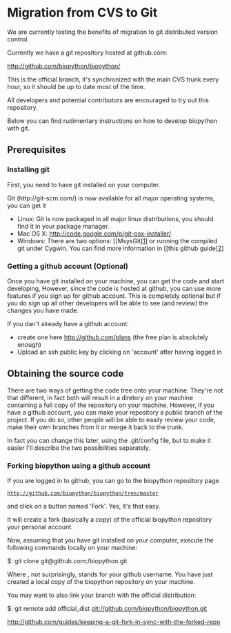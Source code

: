 = Migration from CVS to Git =

We are currently testing the benefits of migration to git distributed version control.

Currently we have a git repository hosted at github.com:

http://github.com/biopython/biopython/

This is the official branch, it's synchronized with the main CVS trunk every hour, so it should be up to date most of the time.

All developers and potential contributors are encouraged to try out this repository. 

Below you can find rudimentary instructions on how to develop biopython with git.

== Prerequisites ==

=== Installing git ===

First, you need to have git installed on your computer. 

Git (http://git-scm.com/) is now available for  all major operating systems, you can get it 
* Linux: Git is now packaged in all major linux distributions, you should find it in your package manager.
* Mac OS X: http://code.google.com/p/git-osx-installer/
* Windows: There are two options:  [[MsysGit][http://code.google.com/p/msysgit/]] or running the compiled git under Cygwin. You can find more information in [[this github guide][http://github.com/guides/using-git-and-github-for-the-windows-for-newbies]]


=== Getting a github account (Optional) ===

Once you have git installed on your machine, you can get the code and start developing,
However, since the code is hosted at github, you can use more features if you sign up for github account. 
This is completely optional but if you do sign up all other developers will be able to see (and review) the changes you have made. 

If you dan't already have a github account:
* create one here http://github.com/plans (the free plan is absolutely enough)
* Upload an ssh public key by clicking on 'account' after having logged in 

== Obtaining the source code==

There are two ways of getting the code tree onto your machine. They're not that different, in fact both will result in a diretory on your machine containing a full copy of the repository on your machine. However, if you have a github account, you can make your repository a public branch of the project. If you do so, other people will be able to easily review your code, make their own branches from it or merge it back to the trunk.

In fact you can change this later, using the .git/config file, but to make it easier I'll describe the two possibilities separately.

=== Forking biopython using a github account ===

If you are logged in to github, you can go to the biopython repository page
 http://github.com/biopython/biopython/tree/master
and click on a button named 'Fork'. Yes, it's that easy. 

It will create a fork (basically a copy) of the official biopython repository your
personal account. 

Now, assuming that you have git installed on your computer, execute the following commands locally on your machine:

$: git clone git@github.com:<your username>/biopython.git

Where <your username>, not surprisingly, stands for your github username.
You have just created a local copy of the biopython repository on your machine.

You may want to also link your branch with the official distribution:

$: git remote add official_dist git://github.com/biopython/biopython.git


http://github.com/guides/keeping-a-git-fork-in-sync-with-the-forked-repo